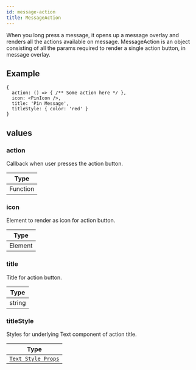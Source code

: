 ```yaml
---
id: message-action
title: MessageAction
---
```


When you long press a message, it opens up a message overlay and renders all the actions available on message. MessageAction is an object consisting of all the params required to render a single action button, in message overlay.

## Example

```tsx
{
  action: () => { /** Some action here */ },
  icon: <PinIcon />,
  title: 'Pin Message',
  titleStyle: { color: 'red' }
}
```

## values

### action

Callback when user presses the action button.

| Type |
| - |
| Function |

### icon

Element to render as icon for action button.

| Type |
| - |
| Element |

### title

Title for action button.

| Type |
| - |
| string |

### titleStyle

Styles for underlying Text component of action title.

| Type |
| - |
| [`Text Style Props`](https://reactnative.dev/docs/text-style-props#props) |

